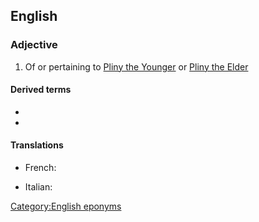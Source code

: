 ==English==

===Adjective===
{{en-adj|-}}

# Of or pertaining to [[w:Pliny the Younger|Pliny the Younger]] or [[w:Pliny the Elder|Pliny the Elder]]

====Derived terms====
* {{l|en|Plinian eruption}}
* {{l|en|ultraplinian}}

====Translations====
{{trans-top|of or pertaining to Pliny the Younger or Pliny the Elder}}
* French: {{t+|fr|plinien}}
{{trans-mid}}
* Italian: {{t|it|pliniano}}
{{trans-bottom}}

[[Category:English eponyms]]